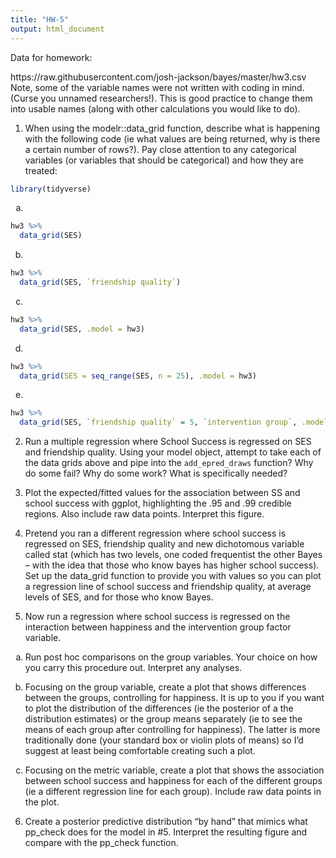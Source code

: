 ```yaml
---
title: "HW-5"
output: html_document
---
```


Data for homework: 

https://raw.githubusercontent.com/josh-jackson/bayes/master/hw3.csv
Note, some of the variable names were not written with coding in mind. (Curse you unnamed researchers!). This is good practice to change them into usable names (along with other calculations you would like to do). 

1.  When using the modelr::data_grid function, describe what is happening with the following code (ie what values are being returned, why is there a certain number of rows?). Pay close attention to any categorical variables (or variables that should be categorical) and how they are treated:

```r
library(tidyverse)
```


a. 
```r
hw3 %>% 
  data_grid(SES)
```

b.
```r
hw3 %>% 
  data_grid(SES, `friendship quality`)
```

c. 
```r
hw3 %>% 
  data_grid(SES, .model = hw3)
```

d. 
```r
hw3 %>% 
  data_grid(SES = seq_range(SES, n = 25), .model = hw3)
```
e. 
```r
hw3 %>% 
  data_grid(SES, `friendship quality` = 5, `intervention group`, .model = hw3)
```

2.  Run a multiple regression where School Success is regressed on SES and friendship quality. Using your model object, attempt to take each of the  data grids above and pipe into the `add_epred_draws` function? Why do some fail? Why do some work? What is specifically needed? 

3. Plot the expected/fitted values for the association between SS and school success with ggplot, highlighting the .95 and .99 credible regions. Also include raw data points. Interpret this figure. 

4. Pretend you ran a different regression where school success is regressed on SES, friendship quality and new dichotomous variable called stat (which has two levels, one coded frequentist the other Bayes -- with the idea that those who know bayes has higher school success). Set up the data_grid function to provide you with values so you can plot a regression line of school success and friendship quality, at average levels of SES, and for those who know Bayes.    

5. Now run a regression where school success is regressed on the interaction between happiness and the intervention group factor variable. 

a. Run post hoc comparisons on the group variables. Your choice on how you carry this procedure out. Interpret any analyses. 

b. Focusing on the group variable, create a plot that shows differences between the groups, controlling for happiness. It is up to you if you want to plot the distribution of the differences (ie the posterior of a the distribution estimates) or the group means separately (ie to see the means of each group after controlling for happiness). The latter is more traditionally done (your standard box or violin plots of means) so I'd suggest at least being comfortable creating such a plot.   

c. Focusing on the metric variable, create a plot that shows the association between school success and happiness for each of the different groups (ie a different regression line for each group). Include raw data points in the plot.  

6. Create a posterior predictive distribution "by hand" that mimics what pp_check does for the model in #5. Interpret the resulting figure and compare with the pp_check function. 

